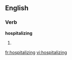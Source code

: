 
==English==

===Verb===
'''hospitalizing'''

# {{present participle of|[[hospitalize]]}}

[[fr:hospitalizing]]
[[vi:hospitalizing]]